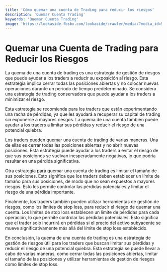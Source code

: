 ```yaml
---
title: 'Cómo quemar una cuenta de Trading para reducir los riesgos'
description: 'Quemar Cuenta Trading'
keywords: 'Quemar Cuenta Trading'
image: 'https://lookaside.fbsbx.com/lookaside/crawler/media/?media_id=505892878206428'
---
```




# Quemar una Cuenta de Trading para Reducir los Riesgos

La quema de una cuenta de trading es una estrategia de gestión de riesgos que puede ayudar a los traders a reducir su exposición al riesgo. Esta estrategia implica cerrar todas las posiciones abiertas y no colocar nuevas operaciones durante un período de tiempo predeterminado. Se considera una estrategia de trading conservadora que puede ayudar a los traders a minimizar el riesgo.

<ImageAdd source="https://d2908q01vomqb2.cloudfront.net/c5b76da3e608d34edb07244cd9b875ee86906328/2020/07/30/FSI-security-blog.png"/>

Esta estrategia se recomienda para los traders que están experimentando una racha de pérdidas, ya que les ayudará a recuperar su capital de trading sin exponerse a mayores riesgos. La quema de una cuenta también puede ayudar a los traders a limitar sus pérdidas y reducir el riesgo de una potencial quiebra.

Los traders pueden quemar una cuenta de trading de varias maneras. Una de ellas es cerrar todas las posiciones abiertas y no abrir nuevas posiciones. Esta estrategia puede ayudar a los traders a evitar el riesgo de que sus posiciones se vuelvan inesperadamente negativas, lo que podría resultar en una pérdida significativa.

<ImageAdd source="https://media.licdn.com/dms/image/C5612AQGbFkhBFYRXxw/article-cover_image-shrink_720_1280/0/1601771119287?e=2147483647&v=beta&t=as4SRHOAHRGfZ6SQcklkrksfxCRZQdR66P6ketWXxAA"/>

Otra estrategia para quemar una cuenta de trading es limitar el tamaño de sus posiciones. Esto significa que los traders deben establecer un límite de tamaño para sus posiciones, de modo que no sean expuestos a mayores riesgos. Esto les permite controlar las pérdidas potenciales y limitar el riesgo de una pérdida importante.

<ImageAdd source="https://assets.euromoneydigital.com/dims4/default/8ff7bb2/2147483647/strip/true/crop/700x410+0+0/resize/840x492!/quality/90/?url=http%3A%2F%2Feuromoney-brightspot.s3.amazonaws.com%2Fce%2Fbe%2F15dc80a54e40af285e8582954972%2Fmosaic-insurance-logo-bermuda.jpg"/>

Finalmente, los traders también pueden utilizar herramientas de gestión de riesgos, como los límites de stop loss, para reducir el riesgo de quemar una cuenta. Los límites de stop loss establecen un límite de pérdidas para cada operación, lo que permite controlar las pérdidas potenciales. Esto significa que el trader solo incurrirá en pérdidas si el precio del activo subyacente se mueve significativamente más allá del límite de stop loss establecido.

En conclusión, la quema de una cuenta de trading es una estrategia de gestión de riesgos útil para los traders que buscan limitar sus pérdidas y reducir el riesgo de una potencial quiebra. Esta estrategia se puede llevar a cabo de varias maneras, como cerrar todas las posiciones abiertas, limitar el tamaño de las posiciones y utilizar herramientas de gestión de riesgos como límites de stop loss.